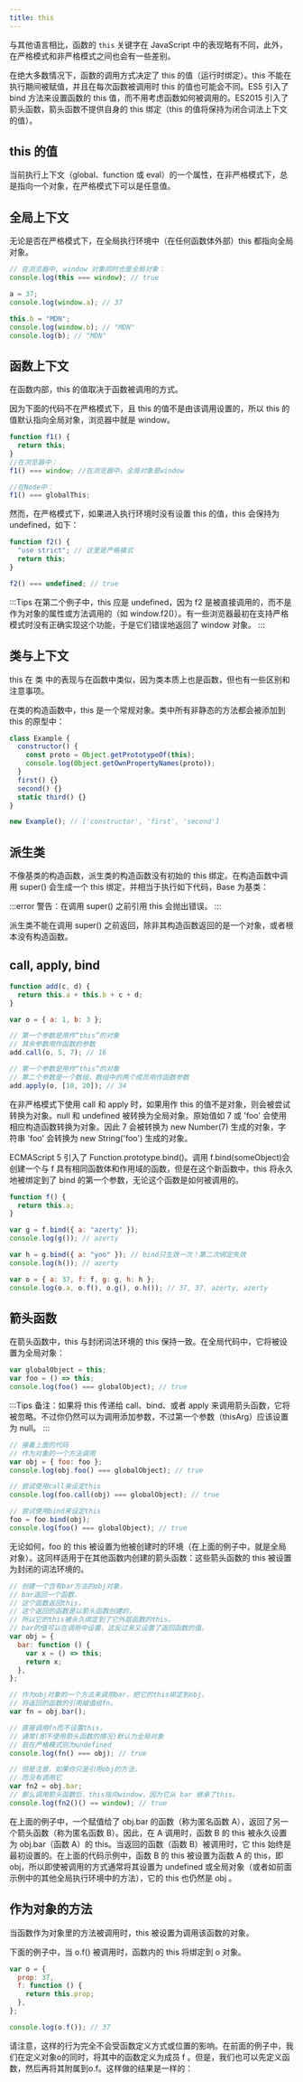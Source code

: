 ```yaml
---
title: this
---
```



<AuthorInfo />

与其他语言相比，函数的 `this` 关键字在 JavaScript 中的表现略有不同，此外，在严格模式和非严格模式之间也会有一些差别。

在绝大多数情况下，函数的调用方式决定了 this 的值（运行时绑定）。this 不能在执行期间被赋值，并且在每次函数被调用时 this 的值也可能会不同。ES5 引入了 bind 方法来设置函数的 this 值，而不用考虑函数如何被调用的。ES2015 引入了箭头函数，箭头函数不提供自身的 this 绑定（this 的值将保持为闭合词法上下文的值）。

## this 的值

当前执行上下文（global、function 或 eval）的一个属性，在非严格模式下，总是指向一个对象，在严格模式下可以是任意值。

## 全局上下文

无论是否在严格模式下，在全局执行环境中（在任何函数体外部）this 都指向全局对象。

```js
// 在浏览器中, window 对象同时也是全局对象：
console.log(this === window); // true

a = 37;
console.log(window.a); // 37

this.b = "MDN";
console.log(window.b); // "MDN"
console.log(b); // "MDN"
```

## 函数上下文

在函数内部，this 的值取决于函数被调用的方式。

因为下面的代码不在严格模式下，且 this 的值不是由该调用设置的，所以 this 的值默认指向全局对象，浏览器中就是 window。

```js
function f1() {
  return this;
}
//在浏览器中：
f1() === window; //在浏览器中，全局对象是window

//在Node中：
f1() === globalThis;
```

然而，在严格模式下，如果进入执行环境时没有设置 this 的值，this 会保持为 undefined，如下：

```js
function f2() {
  "use strict"; // 这里是严格模式
  return this;
}

f2() === undefined; // true
```

:::Tips
在第二个例子中，this 应是 undefined，因为 f2 是被直接调用的，而不是作为对象的属性或方法调用的（如 window.f2()）。有一些浏览器最初在支持严格模式时没有正确实现这个功能，于是它们错误地返回了 window 对象。
:::

## 类与上下文

this 在 类 中的表现与在函数中类似，因为类本质上也是函数，但也有一些区别和注意事项。

在类的构造函数中，this 是一个常规对象。类中所有非静态的方法都会被添加到 this 的原型中：

```js
class Example {
  constructor() {
    const proto = Object.getPrototypeOf(this);
    console.log(Object.getOwnPropertyNames(proto));
  }
  first() {}
  second() {}
  static third() {}
}

new Example(); // ['constructor', 'first', 'second']
```

## 派生类

不像基类的构造函数，派生类的构造函数没有初始的 this 绑定。在构造函数中调用 super() 会生成一个 this 绑定，并相当于执行如下代码，Base 为基类：

:::error
警告：在调用 super() 之前引用 this 会抛出错误。
:::

派生类不能在调用 super() 之前返回，除非其构造函数返回的是一个对象，或者根本没有构造函数。

## call, apply, bind

```js
function add(c, d) {
  return this.a + this.b + c + d;
}

var o = { a: 1, b: 3 };

// 第一个参数是用作“this”的对象
// 其余参数用作函数的参数
add.call(o, 5, 7); // 16

// 第一个参数是用作“this”的对象
// 第二个参数是一个数组，数组中的两个成员用作函数参数
add.apply(o, [10, 20]); // 34
```

在非严格模式下使用 call 和 apply 时，如果用作 this 的值不是对象，则会被尝试转换为对象。null 和 undefined 被转换为全局对象。原始值如 7 或 'foo' 会使用相应构造函数转换为对象。因此 7 会被转换为 new Number(7) 生成的对象，字符串 'foo' 会转换为 new String('foo') 生成的对象。

ECMAScript 5 引入了 Function.prototype.bind()。调用 f.bind(someObject)会创建一个与 f 具有相同函数体和作用域的函数，但是在这个新函数中，this 将永久地被绑定到了 bind 的第一个参数，无论这个函数是如何被调用的。

```js
function f() {
  return this.a;
}

var g = f.bind({ a: "azerty" });
console.log(g()); // azerty

var h = g.bind({ a: "yoo" }); // bind只生效一次！第二次绑定失效
console.log(h()); // azerty

var o = { a: 37, f: f, g: g, h: h };
console.log(o.a, o.f(), o.g(), o.h()); // 37, 37, azerty, azerty
```

## 箭头函数

在箭头函数中，this 与封闭词法环境的 this 保持一致。在全局代码中，它将被设置为全局对象：

```js
var globalObject = this;
var foo = () => this;
console.log(foo() === globalObject); // true
```

:::Tips
备注：如果将 this 传递给 call、bind、或者 apply 来调用箭头函数，它将被忽略。不过你仍然可以为调用添加参数，不过第一个参数（thisArg）应该设置为 null。
:::

```js
// 接着上面的代码
// 作为对象的一个方法调用
var obj = { foo: foo };
console.log(obj.foo() === globalObject); // true

// 尝试使用call来设定this
console.log(foo.call(obj) === globalObject); // true

// 尝试使用bind来设定this
foo = foo.bind(obj);
console.log(foo() === globalObject); // true
```

无论如何，foo 的 this 被设置为他被创建时的环境（在上面的例子中，就是全局对象）。这同样适用于在其他函数内创建的箭头函数：这些箭头函数的 this 被设置为封闭的词法环境的。

```js
// 创建一个含有bar方法的obj对象，
// bar返回一个函数，
// 这个函数返回this，
// 这个返回的函数是以箭头函数创建的，
// 所以它的this被永久绑定到了它外层函数的this。
// bar的值可以在调用中设置，这反过来又设置了返回函数的值。
var obj = {
  bar: function () {
    var x = () => this;
    return x;
  },
};

// 作为obj对象的一个方法来调用bar，把它的this绑定到obj。
// 将返回的函数的引用赋值给fn。
var fn = obj.bar();

// 直接调用fn而不设置this，
// 通常(即不使用箭头函数的情况)默认为全局对象
// 若在严格模式则为undefined
console.log(fn() === obj); // true

// 但是注意，如果你只是引用obj的方法，
// 而没有调用它
var fn2 = obj.bar;
// 那么调用箭头函数后，this指向window，因为它从 bar 继承了this。
console.log(fn2()() == window); // true
```

在上面的例子中，一个赋值给了 obj.bar 的函数（称为匿名函数 A），返回了另一个箭头函数（称为匿名函数 B）。因此，在 A 调用时，函数 B 的 this 被永久设置为 obj.bar（函数 A）的 this。当返回的函数（函数 B）被调用时，它 this 始终是最初设置的。在上面的代码示例中，函数 B 的 this 被设置为函数 A 的 this，即 obj，所以即使被调用的方式通常将其设置为 undefined 或全局对象（或者如前面示例中的其他全局执行环境中的方法），它的 this 也仍然是 obj 。

## 作为对象的方法

当函数作为对象里的方法被调用时，this 被设置为调用该函数的对象。

下面的例子中，当 o.f() 被调用时，函数内的 this 将绑定到 o 对象。

```js
var o = {
  prop: 37,
  f: function () {
    return this.prop;
  },
};

console.log(o.f()); // 37
```

请注意，这样的行为完全不会受函数定义方式或位置的影响。在前面的例子中，我们在定义对象o的同时，将其中的函数定义为成员 f 。但是，我们也可以先定义函数，然后再将其附属到o.f。这样做的结果是一样的：


